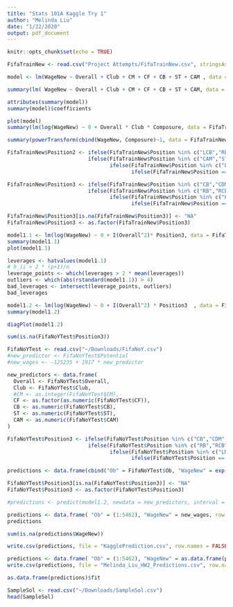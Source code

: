 ---
title: "Stats 101A Kaggle Try 1"
author: "Melinda Liu"
date: "1/22/2020"
output: pdf_document
---

```{r setup, include=FALSE}
knitr::opts_chunk$set(echo = TRUE)
```

```{r}
FifaTrainNew <- read.csv("Project Attempts/FifaTrainNew.csv", stringsAsFactors = FALSE)

model <- lm(WageNew ~ Overall + Club + CM + CF + CB + ST + CAM , data = FifaTrainNew)

summary(lm( WageNew ~ Overall + Club + CM + CF + CB + ST + CAM, data = FifaTrainNew))$adj.r.squared

attributes(summary(model))
summary(model)$coefficients

plot(model)
summary(lm(log(WageNew) ~ 0 + Overall * Club * Composure, data = FifaTrainNew))

summary(powerTransform(cbind(WageNew, Composure)~1, data = FifaTrainNew))

FifaTrainNew$Position2 <- ifelse(FifaTrainNew$Position %in% c("LCB","RB","RCB","CB","LDM","LB","CDM","RDM"), "Defensive",
                          ifelse(FifaTrainNew$Position %in% c("CAM","ST","CF","LS","RS","RAM","LF","RF","LAM"), "Attacking",
                                 ifelse(FifaTrainNew$Position %in% c("LM","CM","LCM","RM","RW","LW","RCM","LWB","RWB"), "Neutral",
                                        ifelse(FifaTrainNew$Position == "GK", "Goalkeeper", FifaTrainNew$Position))))

FifaTrainNew$Position3 <- ifelse(FifaTrainNew$Position %in% c("CB","CDM", "CM", "CAM", "CF", "ST"), "Center",
                          ifelse(FifaTrainNew$Position %in% c("RB","RCB","RS","RAM","RF","RWB","RCM", "RM", "RDM"), "Right",
                                 ifelse(FifaTrainNew$Position %in% c("LM","LCM","RM","RW","LW","RCM","LWB","LS", "LF","LCB", "LAM", "LB", "LDM"), "Left",
                                        ifelse(FifaTrainNew$Position == "GK", "Goalkeeper", FifaTrainNew$Position))) )

FifaTrainNew$Position3[is.na(FifaTrainNew$Position3)] <- "NA"
FifaTrainNew$Position3 <- as.factor(FifaTrainNew$Position3)

model1.1 <- lm(log(WageNew) ~ 0 + I(Overall^2)* Position3, data = FifaTrainNew)
summary(model1.1)
plot(model1.1)

leverages <- hatvalues(model1.1)
# h_ii > 2 * (p+1)/n
leverage_points <- which(leverages > 2 * mean(leverages))
outliers <- which(abs(rstandard(model1.1)) > 4)
bad_leverages <- intersect(leverage_points, outliers)
bad_leverages

model1.2 <- lm(log(WageNew) ~ 0 + I(Overall^2) * Position3  , data = FifaTrainNew[-bad_leverages,], na.action = na.omit)
summary(model1.2)

diagPlot(model1.2)

sum(is.na(FifaNoYTest$Position3))

```


```{r}
FifaNoYTest <- read.csv("~/Downloads/FifaNoY.csv")
#new_predictor <- FifaNoYTest$Potential
#new_wages <- -125235 + 1917 * new_predictor

new_predictors <- data.frame(
  Overall <- FifaNoYTest$Overall,
  Club <- FifaNoYTest$Club,
  #CM <- as.integer(FifaNoYTest$CM),
  CF <- as.factor(as.numeric(FifaNoYTest$CF)),
  CB <- as.numeric(FifaNoYTest$CB),
  ST <- as.numeric(FifaNoYTest$ST),
  CAM <- as.numeric(FifaNoYTest$CAM)
)

FifaNoYTest$Position3 <- ifelse(FifaNoYTest$Position %in% c("CB","CDM", "CM", "CAM", "CF", "ST"), "Center",
                          ifelse(FifaNoYTest$Position %in% c("RB","RCB","RS","RAM","RF","RWB","RCM", "RM", "RDM"), "Right",
                                 ifelse(FifaNoYTest$Position %in% c("LM","LCM","RM","RW","LW","RCM","LWB","LS", "LF","LCB", "LAM", "LB", "LDM"), "Left",
                                        ifelse(FifaNoYTest$Position == "GK", "Goalkeeper", FifaNoYTest$Position))))

predictions <- data.frame(cbind("Ob" = FifaNoYTest$Ob, "WageNew" = exp(predict(model1.2, FifaNoYTest ))))

FifaNoYTest$Position3[is.na(FifaNoYTest$Position3)] <- "NA"
FifaNoYTest$Position3 <- as.factor(FifaNoYTest$Position3)

#predictions <- predict(model1.2, newdata = new_predictors, interval = "prediction")

predictions <- data.frame( "Ob" = (1:5462), "WageNew" = new_wages, row.names = NULL )
predictions

sum(is.na(predictions$WageNew))

write.csv(predictions, file = "KagglePrediction.csv", row.names = FALSE)

predictions <- data.frame( "Ob" = (1:5462), "WageNew" = as.data.frame(predictions)$fit, row.names = NULL )
write.csv(predictions, file = "Melinda_Liu_HW2_Predictions.csv", row.names = FALSE)

as.data.frame(predictions)$fit
```



```{r}
SampleSol <- read.csv("~/Downloads/SampleSol.csv")
head(SampleSol)
```



```{r}

```